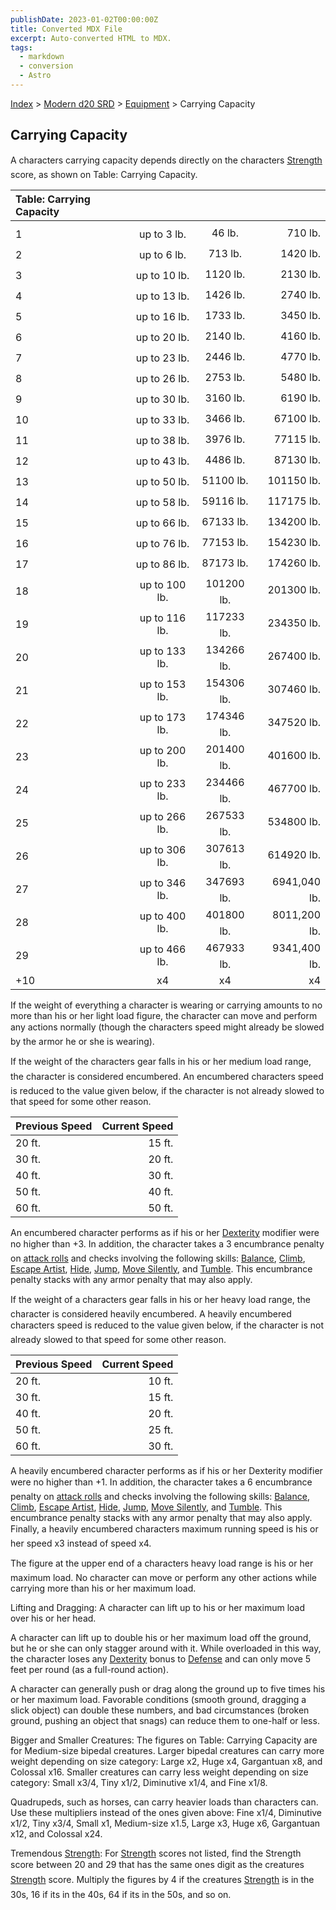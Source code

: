 ```yaml
---
publishDate: 2023-01-02T00:00:00Z
title: Converted MDX File
excerpt: Auto-converted HTML to MDX.
tags:
  - markdown
  - conversion
  - Astro
---
```






[Index](-index) > [Modern d20 SRD](modern-d20-srd-index) > [Equipment](modern-d20-srd-equipment-index) > Carrying Capacity




## Carrying Capacity


A characters carrying capacity depends directly on the characters [Strength](modern-d20-srd-basics-ability-scores) score, as shown on Table: Carrying Capacity.


| Table: Carrying Capacity |  |  |  |
| :-------------------------- | :--: | :--: | --: |
|  |  |  |  |
| 1 | up to 3 lb. | 46 lb. | 710 lb. |
| 2 | up to 6 lb. | 713 lb. | 1420 lb. |
| 3 | up to 10 lb. | 1120 lb. | 2130 lb. |
| 4 | up to 13 lb. | 1426 lb. | 2740 lb. |
| 5 | up to 16 lb. | 1733 lb. | 3450 lb. |
| 6 | up to 20 lb. | 2140 lb. | 4160 lb. |
| 7 | up to 23 lb. | 2446 lb. | 4770 lb. |
| 8 | up to 26 lb. | 2753 lb. | 5480 lb. |
| 9 | up to 30 lb. | 3160 lb. | 6190 lb. |
| 10 | up to 33 lb. | 3466 lb. | 67100 lb. |
| 11 | up to 38 lb. | 3976 lb. | 77115 lb. |
| 12 | up to 43 lb. | 4486 lb. | 87130 lb. |
| 13 | up to 50 lb. | 51100 lb. | 101150 lb. |
| 14 | up to 58 lb. | 59116 lb. | 117175 lb. |
| 15 | up to 66 lb. | 67133 lb. | 134200 lb. |
| 16 | up to 76 lb. | 77153 lb. | 154230 lb. |
| 17 | up to 86 lb. | 87173 lb. | 174260 lb. |
| 18 | up to 100 lb. | 101200 lb. | 201300 lb. |
| 19 | up to 116 lb. | 117233 lb. | 234350 lb. |
| 20 | up to 133 lb. | 134266 lb. | 267400 lb. |
| 21 | up to 153 lb. | 154306 lb. | 307460 lb. |
| 22 | up to 173 lb. | 174346 lb. | 347520 lb. |
| 23 | up to 200 lb. | 201400 lb. | 401600 lb. |
| 24 | up to 233 lb. | 234466 lb. | 467700 lb. |
| 25 | up to 266 lb. | 267533 lb. | 534800 lb. |
| 26 | up to 306 lb. | 307613 lb. | 614920 lb. |
| 27 | up to 346 lb. | 347693 lb. | 6941,040 lb. |
| 28 | up to 400 lb. | 401800 lb. | 8011,200 lb. |
| 29 | up to 466 lb. | 467933 lb. | 9341,400 lb. |
| +10 | x4 | x4 | x4 |



If the weight of everything a character is wearing or carrying amounts to no more than his or her light load figure, the character can move and perform any actions normally (though the characters speed might already be slowed by the armor he or she is wearing).


If the weight of the characters gear falls in his or her medium load range, the character is considered encumbered. An encumbered characters speed is reduced to the value given below, if the character is not already slowed to that speed for some other reason.


| Previous Speed | Current Speed |
| :---------------- | ---------------: |
| 20 ft. | 15 ft. |
| 30 ft. | 20 ft. |
| 40 ft. | 30 ft. |
| 50 ft. | 40 ft. |
| 60 ft. | 50 ft. |



An encumbered character performs as if his or her [Dexterity](modern-d20-srd-basics-ability-scores) modifier were no higher than +3. In addition, the character takes a 3 encumbrance penalty on [attack
    rolls](modern-d20-srd-combat-attack-roll) and checks involving the following skills: [Balance](modern-d20-srd-skills-balance), [Climb](modern-d20-srd-skills-climb), [Escape
  Artist](modern-d20-srd-skills-escape-artist), [Hide](modern-d20-srd-skills-hide), [Jump](modern-d20-srd-skills-jump), [Move
  Silently](modern-d20-srd-skills-move-silently), and [Tumble](modern-d20-srd-skills-tumble). This encumbrance penalty stacks with any armor penalty that may also apply.


If the weight of a characters gear falls in his or her heavy load range, the character is considered heavily encumbered. A heavily encumbered characters speed is reduced to the value given below, if the character is not already slowed to that speed for some other reason.


| Previous Speed | Current Speed |
| :---------------- | ---------------: |
| 20 ft. | 10 ft. |
| 30 ft. | 15 ft. |
| 40 ft. | 20 ft. |
| 50 ft. | 25 ft. |
| 60 ft. | 30 ft. |



A heavily encumbered character performs as if his or her Dexterity modifier were no higher than +1. In addition, the character takes a 6 encumbrance penalty on [attack
    rolls](modern-d20-srd-combat-attack-roll) and checks involving the following skills: [Balance](modern-d20-srd-skills-balance), [Climb](modern-d20-srd-skills-climb), [Escape
    Artist](modern-d20-srd-skills-escape-artist), [Hide](modern-d20-srd-skills-hide), [Jump](modern-d20-srd-skills-jump), [Move
  Silently](modern-d20-srd-skills-move-silently), and [Tumble](modern-d20-srd-skills-tumble). This encumbrance penalty stacks with any armor penalty that may also apply. Finally, a heavily encumbered characters maximum running speed is his or her speed x3 instead of speed x4.


The figure at the upper end of a characters heavy load range is his or her maximum load. No character can move or perform any other actions while carrying more than his or her maximum load.



Lifting and Dragging: A character can lift up to his or her maximum load over his or her head.


A character can lift up to double his or her maximum load off the ground, but he or she can only stagger around with it. While overloaded in this way, the character loses any [Dexterity](modern-d20-srd-basics-ability-scores) bonus to [Defense](modern-d20-srd-combat-defense) and can only move 5 feet per round (as a full-round action).



A character can generally push or drag along the ground up to five times his or her maximum load. Favorable conditions (smooth ground, dragging a slick object) can double these numbers, and bad circumstances (broken ground, pushing an object that snags) can reduce them to one-half or less.



Bigger and Smaller Creatures: The figures on Table: Carrying Capacity are for Medium-size bipedal creatures. Larger bipedal creatures can carry more weight depending on size category: Large x2, Huge x4, Gargantuan x8, and Colossal x16. Smaller creatures can carry less weight depending on size category: Small x3/4, Tiny x1/2, Diminutive x1/4, and Fine x1/8.



Quadrupeds, such as horses, can carry heavier loads than characters can. Use these multipliers instead of the ones given above: Fine x1/4, Diminutive x1/2, Tiny x3/4, Small x1, Medium-size x1.5, Large x3, Huge x6, Gargantuan x12, and Colossal x24.



Tremendous [Strength](modern-d20-srd-basics-ability-scores): For [Strength](modern-d20-srd-basics-ability-scores) scores not listed, find the Strength score between 20 and 29 that has the same ones digit as the creatures [Strength](modern-d20-srd-basics-ability-scores) score. Multiply the figures by 4 if the creatures [Strength](modern-d20-srd-basics-ability-scores) is in the 30s, 16 if its in the 40s, 64 if its in the 50s, and so on.




